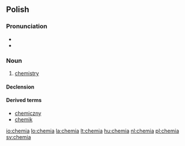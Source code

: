 ==Polish==

===Pronunciation===
* {{audio|Pl-chemia.ogg|audio}}
* {{IPA|/ˈxɛmja/|lang=pl}}

===Noun===
{{infl|pl|noun|g=f}}

# [[chemistry]]

====Declension====
{{pl-decl-noun
|chemia|chemie
|chemii|chemii/chemij
|chemii|chemiom
|chemię|chemie
|chemią|chemiami
|chemii|chemiach
|chemio|chemie
}}

====Derived terms====
*[[chemiczny]]
*[[chemik]]

[[Category:pl:Chemistry| ]]

[[io:chemia]]
[[lo:chemia]]
[[la:chemia]]
[[lt:chemia]]
[[hu:chemia]]
[[nl:chemia]]
[[pl:chemia]]
[[sv:chemia]]